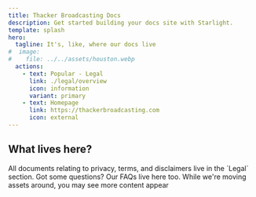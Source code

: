 ```yaml
---
title: Thacker Broadcasting Docs
description: Get started building your docs site with Starlight.
template: splash
hero:
  tagline: It's, like, where our docs live
#  image:
#    file: ../../assets/houston.webp
  actions:
    - text: Popular - Legal
      link: ./legal/overview
      icon: information
      variant: primary
    - text: Homepage
      link: https://thackerbroadcasting.com
      icon: external
---
```



## What lives here?

<CardGrid stagger>
	<Card title="Legal" icon="document">
		All documents relating to privacy, terms, and disclaimers live in the `Legal` section.
	</Card>
	<Card title="FAQs" icon="open-book">
		Got some questions? Our FAQs live here too.
	</Card>
	<Card title="More to come" icon="pencil">
		While we're moving assets around, you may see more content appear
	</Card>
</CardGrid>
